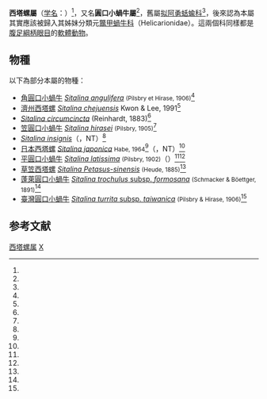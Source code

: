 {{Automatic taxobox
| taxon = Sitalina
| authority = 
}}

'''西塔螺屬'''（[[学名|学名]]：{{lang|la|'''''Sitalina'''''}}）<ref name='id11045'/>，又名'''圓口小蝸牛屬'''<ref name="TaiBIF" />，舊屬[[拟阿勇蛞蝓科|拟阿勇蛞蝓科]]<ref name='id11045'/>，後來認為本屬其實應該被歸入其姊妹分類元[[鼈甲蝸牛科|鼈甲蝸牛科]]（Helicarionidae）。這兩個科同樣都是[[腹足綱|腹足綱]][[柄眼目|柄眼目]]的[[軟體動物|軟體動物]]。

==物種==
以下為部分本屬的物種：
* [[角圓口小蝸牛|角圓口小蝸牛]] ''[[Sitalina_angulifera|Sitalina angulifera]]'' <small>(Pilsbry et Hirase, 1906)</small><ref name="shelldoc_00133" />
* [[濟州西塔螺|濟州西塔螺]] ''[[Sitalina_chejuensis|Sitalina chejuensis]]'' Kwon & Lee, 1991<ref name="Noseworthy 2007"/>
* ''[[Sitalina_circumcincta|Sitalina circumcincta]]'' (Reinhardt, 1883)<ref name="Noseworthy 2007"/>
* [[笠圓口小蝸牛|笠圓口小蝸牛]] ''[[Sitalina_hirasei|Sitalina hirasei]]'' <small>(Pilsbry, 1905)</small><ref name="shelldoc_00133" />
* ''[[Sitalina_insignis|Sitalina insignis]]''（{{lang|ja|カサネシタラガイ}}，NT）<ref name="jpenv"/>
* [[日本西塔螺|日本西塔螺]] ''[[Sitalina_japonica|Sitalina japonica]]'' <small>Habe, 1964</small><ref name="Noseworthy 2007"/>（{{lang|ja|ウメムラシタラガイ}}，NT）<ref name="jpenv"/>
* [[平圓口小蝸牛|平圓口小蝸牛]] ''[[Sitalina_latissima|Sitalina latissima]]'' <small>(Pilsbry, 1902)</small>（{{lang|ja|ヒラシタラガイ}}）<ref name="shelldoc_00133" /><ref name="jpenv"/>
* [[草笠西塔螺|草笠西塔螺]] ''[[Sitalina_Petasus-sinensis|Sitalina Petasus-sinensis]]'' <small>(Heude, 1885)</small><ref name='id11045' />
* [[蓬萊圓口小蝸牛|蓬萊圓口小蝸牛]] [[Sitalina_trochulus_formosana|''Sitalina trochulus'' subsp. ''formosana'']] <small>(Schmacker & Böettger, 1891)</small><ref name="shelldoc_00133" />
* [[臺灣圓口小蝸牛|臺灣圓口小蝸牛]] [[Sitalina_turrita_taiwanica|''Sitalina turrita'' subsp. ''taiwanica'']] <small>(Pilsbry & Hirase, 1906)</small><ref name="shelldoc_00133" />

==参考文献==
{{reflist |refs=
<ref name='id11045'>{{cite web| url =http://www.bioinfo.cn/db05/BjdwSpecies.php?action=view&id=11045| title =草笠西塔螺| work =《中国动物物种编目数据库》| publisher =中国科学院微生物研究所| author =中国科学院动物研究所| accessdate =2009-04-28| deadurl =yes| archiveurl =https://web.archive.org/web/20160305052024/http://www.bioinfo.cn/db05/BjdwSpecies.php?action=view&id=11045| archivedate =2016-03-05}}</ref>
<ref name="jpenv">{{cite book
 |chapterurl=http://www.env.go.jp/press/files/jp/9957.pdf
 |chapter=（別添資料13）貝類の新旧対照表 [PDF 34 KB]
 |author=[[日本|日本]][[環境省_(日本)|環境省]]
 |url=http://www.env.go.jp/press/press.php?serial=8648
 |title=哺乳類、汽水・淡水魚類、昆虫類、貝類、植物I及び植物IIのレッドリストの見直しについて
 |date=2007-08-03 |language=ja }}</ref>
<ref name="Noseworthy 2007">{{cite journal
 |url=https://www.academia.edu/7570561/A_Catalogue_of_the_Mollusks_of_Jeju_Island_South_Korea
 |last1=Noseworthy |first1=R. G.
 |last2=Lim  |first2=N.-R. 
 |last3=Choi |first3=K.-S. 
 |year=2007
 |title=A Catalogue of the Mollusks of Jeju Island, South Korea
 |journal=''[[Korean_Journal_of_Malacology|Korean Journal of Malacology]]''
 |volume=23 |issue=1 |pages=65-104
 |format=[[PDF|PDF]] |language=en }}</ref>
<ref name="shelldoc_00133">{{cite journal
 |author=中華民國貝類學會貝類訂名組 	
 |year=1984
 |title=台灣貝類中文名稱訂名 (Establishment of Chinese Name of Shells)
 |journal=貝類學報 (Bulletin of Malacology)
 |volume=10 |pages=59-64
 |publisher=中華民國貝類學會 (The Malacological Society of Taiwan)
 |language=en }}</ref>
<ref name="TaiBIF">{{cite web
 | url = http://taibif.tw/zh/catalogue_of_life/page/dd29-fc8c-8274-88f9-3955-9a11-898e-385c
 | title = ''Sitalina'' 圓口小蝸牛屬
 | work = [[台灣生物多樣性資訊入口網|台灣生物多樣性資訊入口網]]
 | accessdate = 2017-02-09 }}</ref>
}}

{{软体动物小作品}}
{{Taxonbar}}
[[Category:西塔螺属|]]
[[Category:_鳖甲蜗牛科|X]]